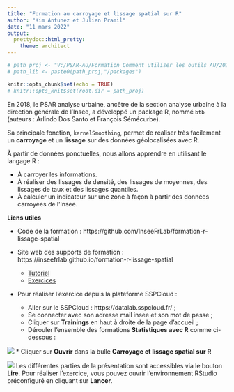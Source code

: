 ```yaml
---
title: "Formation au carroyage et lissage spatial sur R"
author: "Kim Antunez et Julien Pramil"
date: "11 mars 2022"
output:
  prettydoc::html_pretty:
    theme: architect
---
```


```r

# path_proj <- "V:/PSAR-AU/Formation Comment utiliser les outils AU/2022/Séquence 6 - Outils [JP et KA]/tplissage_poc"
# path_lib <- paste0(path_proj,"/packages")

knitr::opts_chunk$set(echo = TRUE)
# knitr::opts_knit$set(root.dir = path_proj)

```

En 2018, le PSAR analyse urbaine, ancêtre de la section analyse urbaine à la direction générale de l'Insee, a développé un package R, nommé `btb` (auteurs : Arlindo Dos Santo et François Sémécurbe).

Sa principale fonction, `kernelSmoothing`, permet de réaliser très facilement un **carroyage** et un **lissage** sur des données géolocalisées avec R. 

À partir de données ponctuelles, nous allons apprendre en utilisant le langage R :

 - À carroyer les informations.
 - À réaliser des lissages de densité, des lissages de moyennes, des lissages de taux et des lissages quantiles.
 - À calculer un indicateur sur une zone à façon à partir des données carroyées de l'Insee.

**Liens utiles**

- Code de la formation : https://github.com/InseeFrLab/formation-r-lissage-spatial

- Site web des supports de formation : https://inseefrlab.github.io/formation-r-lissage-spatial
  * [Tutoriel](tuto.html)
  * [Exercices](exo.html)
  
- Pour réaliser l'exercice depuis la plateforme SSPCloud : 
  * Aller sur le SSPCloud : https://datalab.sspcloud.fr/  ;
  * Se connecter avec son adresse mail insee et son mot de passe ;
  * Cliquer sur **Trainings** en haut à droite de la page d'accueil ;
  * Dérouler l'ensemble des formations **Statistiques avec R** comme ci-dessous : 

![](../img/sspcloud_r.png)
 * Cliquer sur **Ouvrir** dans la bulle **Carroyage et lissage spatial sur R**

![](../img/sspcloud_lissage.png)
Les différentes parties de la présentation sont accessibles via le bouton **Lire**.
Pour réaliser l'exercice, vous pouvez ouvrir l'environnement RStudio préconfiguré en cliquant sur **Lancer**.
